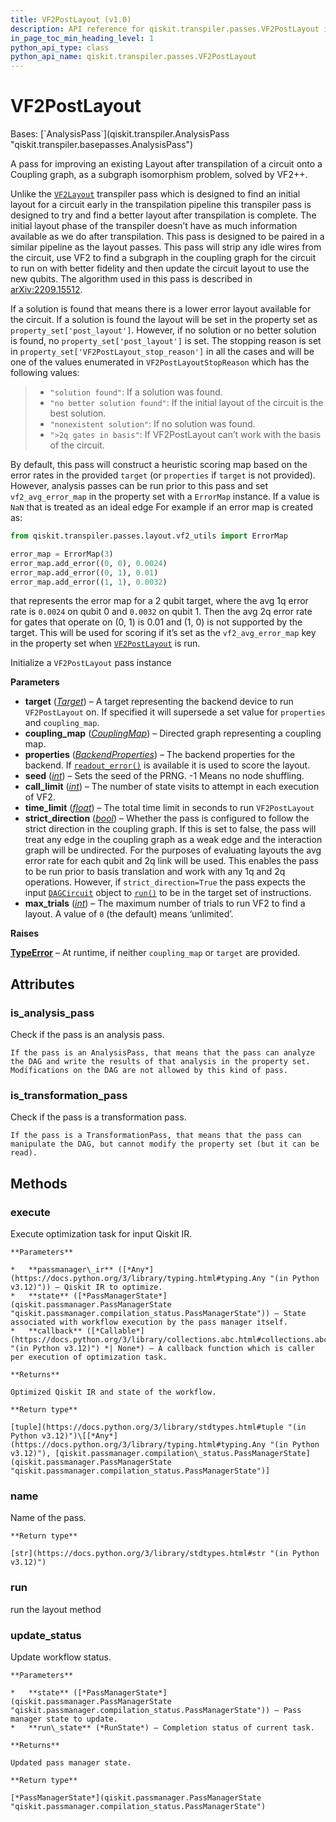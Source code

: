 ```yaml
---
title: VF2PostLayout (v1.0)
description: API reference for qiskit.transpiler.passes.VF2PostLayout in qiskit v1.0
in_page_toc_min_heading_level: 1
python_api_type: class
python_api_name: qiskit.transpiler.passes.VF2PostLayout
---
```


# VF2PostLayout

<Class id="qiskit.transpiler.passes.VF2PostLayout" isDedicatedPage={true} github="https://github.com/Qiskit/qiskit/tree/stable/1.0/qiskit/transpiler/passes/layout/vf2_post_layout.py#L53-L419" signature="qiskit.transpiler.passes.VF2PostLayout(*args, **kwargs)" modifiers="class">
  Bases: [`AnalysisPass`](qiskit.transpiler.AnalysisPass "qiskit.transpiler.basepasses.AnalysisPass")

  A pass for improving an existing Layout after transpilation of a circuit onto a Coupling graph, as a subgraph isomorphism problem, solved by VF2++.

  Unlike the [`VF2Layout`](qiskit.transpiler.passes.VF2Layout "qiskit.transpiler.passes.VF2Layout") transpiler pass which is designed to find an initial layout for a circuit early in the transpilation pipeline this transpiler pass is designed to try and find a better layout after transpilation is complete. The initial layout phase of the transpiler doesn’t have as much information available as we do after transpilation. This pass is designed to be paired in a similar pipeline as the layout passes. This pass will strip any idle wires from the circuit, use VF2 to find a subgraph in the coupling graph for the circuit to run on with better fidelity and then update the circuit layout to use the new qubits. The algorithm used in this pass is described in [arXiv:2209.15512](https://arxiv.org/abs/2209.15512).

  If a solution is found that means there is a lower error layout available for the circuit. If a solution is found the layout will be set in the property set as `property_set['post_layout']`. However, if no solution or no better solution is found, no `property_set['post_layout']` is set. The stopping reason is set in `property_set['VF2PostLayout_stop_reason']` in all the cases and will be one of the values enumerated in `VF2PostLayoutStopReason` which has the following values:

  > *   `"solution found"`: If a solution was found.
  > *   `"no better solution found"`: If the initial layout of the circuit is the best solution.
  > *   `"nonexistent solution"`: If no solution was found.
  > *   `">2q gates in basis"`: If VF2PostLayout can’t work with the basis of the circuit.

  By default, this pass will construct a heuristic scoring map based on the error rates in the provided `target` (or `properties` if `target` is not provided). However, analysis passes can be run prior to this pass and set `vf2_avg_error_map` in the property set with a `ErrorMap` instance. If a value is `NaN` that is treated as an ideal edge For example if an error map is created as:

  ```python
  from qiskit.transpiler.passes.layout.vf2_utils import ErrorMap

  error_map = ErrorMap(3)
  error_map.add_error((0, 0), 0.0024)
  error_map.add_error((0, 1), 0.01)
  error_map.add_error((1, 1), 0.0032)
  ```

  that represents the error map for a 2 qubit target, where the avg 1q error rate is `0.0024` on qubit 0 and `0.0032` on qubit 1. Then the avg 2q error rate for gates that operate on (0, 1) is 0.01 and (1, 0) is not supported by the target. This will be used for scoring if it’s set as the `vf2_avg_error_map` key in the property set when [`VF2PostLayout`](#qiskit.transpiler.passes.VF2PostLayout "qiskit.transpiler.passes.VF2PostLayout") is run.

  Initialize a `VF2PostLayout` pass instance

  **Parameters**

  *   **target** ([*Target*](qiskit.transpiler.Target "qiskit.transpiler.Target")) – A target representing the backend device to run `VF2PostLayout` on. If specified it will supersede a set value for `properties` and `coupling_map`.
  *   **coupling\_map** ([*CouplingMap*](qiskit.transpiler.CouplingMap "qiskit.transpiler.CouplingMap")) – Directed graph representing a coupling map.
  *   **properties** ([*BackendProperties*](qiskit.providers.models.BackendProperties "qiskit.providers.models.BackendProperties")) – The backend properties for the backend. If [`readout_error()`](qiskit.providers.models.BackendProperties#readout_error "qiskit.providers.models.BackendProperties.readout_error") is available it is used to score the layout.
  *   **seed** ([*int*](https://docs.python.org/3/library/functions.html#int "(in Python v3.12)")) – Sets the seed of the PRNG. -1 Means no node shuffling.
  *   **call\_limit** ([*int*](https://docs.python.org/3/library/functions.html#int "(in Python v3.12)")) – The number of state visits to attempt in each execution of VF2.
  *   **time\_limit** ([*float*](https://docs.python.org/3/library/functions.html#float "(in Python v3.12)")) – The total time limit in seconds to run `VF2PostLayout`
  *   **strict\_direction** ([*bool*](https://docs.python.org/3/library/functions.html#bool "(in Python v3.12)")) – Whether the pass is configured to follow the strict direction in the coupling graph. If this is set to false, the pass will treat any edge in the coupling graph as a weak edge and the interaction graph will be undirected. For the purposes of evaluating layouts the avg error rate for each qubit and 2q link will be used. This enables the pass to be run prior to basis translation and work with any 1q and 2q operations. However, if `strict_direction=True` the pass expects the input [`DAGCircuit`](qiskit.dagcircuit.DAGCircuit "qiskit.dagcircuit.DAGCircuit") object to [`run()`](#qiskit.transpiler.passes.VF2PostLayout.run "qiskit.transpiler.passes.VF2PostLayout.run") to be in the target set of instructions.
  *   **max\_trials** ([*int*](https://docs.python.org/3/library/functions.html#int "(in Python v3.12)")) – The maximum number of trials to run VF2 to find a layout. A value of `0` (the default) means ‘unlimited’.

  **Raises**

  [**TypeError**](https://docs.python.org/3/library/exceptions.html#TypeError "(in Python v3.12)") – At runtime, if neither `coupling_map` or `target` are provided.

  ## Attributes

  ### is\_analysis\_pass

  <Attribute id="qiskit.transpiler.passes.VF2PostLayout.is_analysis_pass">
    Check if the pass is an analysis pass.

    If the pass is an AnalysisPass, that means that the pass can analyze the DAG and write the results of that analysis in the property set. Modifications on the DAG are not allowed by this kind of pass.
  </Attribute>

  ### is\_transformation\_pass

  <Attribute id="qiskit.transpiler.passes.VF2PostLayout.is_transformation_pass">
    Check if the pass is a transformation pass.

    If the pass is a TransformationPass, that means that the pass can manipulate the DAG, but cannot modify the property set (but it can be read).
  </Attribute>

  ## Methods

  ### execute

  <Function id="qiskit.transpiler.passes.VF2PostLayout.execute" github="https://github.com/Qiskit/qiskit/tree/stable/1.0/qiskit/passmanager/base_tasks.py#L72-L118" signature="execute(passmanager_ir, state, callback=None)">
    Execute optimization task for input Qiskit IR.

    **Parameters**

    *   **passmanager\_ir** ([*Any*](https://docs.python.org/3/library/typing.html#typing.Any "(in Python v3.12)")) – Qiskit IR to optimize.
    *   **state** ([*PassManagerState*](qiskit.passmanager.PassManagerState "qiskit.passmanager.compilation_status.PassManagerState")) – State associated with workflow execution by the pass manager itself.
    *   **callback** ([*Callable*](https://docs.python.org/3/library/collections.abc.html#collections.abc.Callable "(in Python v3.12)") *| None*) – A callback function which is caller per execution of optimization task.

    **Returns**

    Optimized Qiskit IR and state of the workflow.

    **Return type**

    [tuple](https://docs.python.org/3/library/stdtypes.html#tuple "(in Python v3.12)")\[[*Any*](https://docs.python.org/3/library/typing.html#typing.Any "(in Python v3.12)"), [qiskit.passmanager.compilation\_status.PassManagerState](qiskit.passmanager.PassManagerState "qiskit.passmanager.compilation_status.PassManagerState")]
  </Function>

  ### name

  <Function id="qiskit.transpiler.passes.VF2PostLayout.name" github="https://github.com/Qiskit/qiskit/tree/stable/1.0/qiskit/passmanager/base_tasks.py#L68-L70" signature="name()">
    Name of the pass.

    **Return type**

    [str](https://docs.python.org/3/library/stdtypes.html#str "(in Python v3.12)")
  </Function>

  ### run

  <Function id="qiskit.transpiler.passes.VF2PostLayout.run" github="https://github.com/Qiskit/qiskit/tree/stable/1.0/qiskit/transpiler/passes/layout/vf2_post_layout.py#L154-L375" signature="run(dag)">
    run the layout method
  </Function>

  ### update\_status

  <Function id="qiskit.transpiler.passes.VF2PostLayout.update_status" github="https://github.com/Qiskit/qiskit/tree/stable/1.0/qiskit/passmanager/base_tasks.py#L120-L138" signature="update_status(state, run_state)">
    Update workflow status.

    **Parameters**

    *   **state** ([*PassManagerState*](qiskit.passmanager.PassManagerState "qiskit.passmanager.compilation_status.PassManagerState")) – Pass manager state to update.
    *   **run\_state** (*RunState*) – Completion status of current task.

    **Returns**

    Updated pass manager state.

    **Return type**

    [*PassManagerState*](qiskit.passmanager.PassManagerState "qiskit.passmanager.compilation_status.PassManagerState")
  </Function>
</Class>

